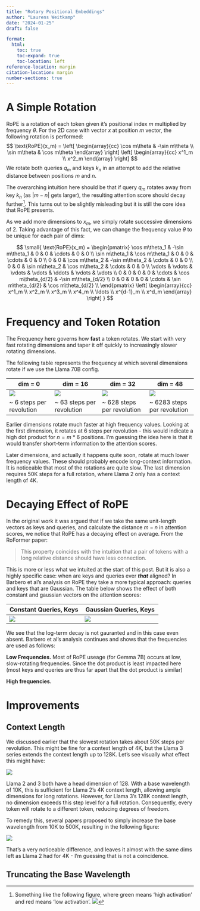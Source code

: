 ```yaml
---
title: "Rotary Positional Embeddings"
author: "Laurens Weitkamp"
date: "2024-01-25"
draft: false

format:
  html:
    toc: true
    toc-expand: true
    toc-location: left
reference-location: margin
citation-location: margin
number-sections: true
---
```


# A Simple Rotation
RoPE is a rotation of each token given it's positional index $m$ multiplied by frequency $\theta$. For the 2D case with vector $x$ at position $m$ vector, the following rotation is performed:
$$
\text{RoPE}(x_m)
= \left[ \begin{array}{cc} \cos m\theta & -\sin m\theta  \\ \sin m\theta   & \cos m\theta  \end{array} \right] \left[ \begin{array}{cc} x^1_m \\ x^2_m \end{array} \right]
$$
We rotate both queries $q_m$ and keys $k_n$ in an attempt to add the relative distance between positions $m$ and $n$.

The overarching intuition here should be that if query $q_m$ rotates away from key $k_n$ (as $|m - n|$ gets larger), the resulting attention score should decay further[^1]. This turns out to be slightly misleading but it is still the core idea that RoPE presents.

[^1]: Something like the following figure, where green means 'high activation' and red means 'low activation'. ![](position_heatmap.png)

As we add more dimensions to $x_m$, we simply rotate successive dimensions of 2. Taking advantage of this fact, we can change the frequency value $\theta$ to be unique for each pair of dims:

$$
\small{
\text{RoPE}(x_m)
=
\begin{pmatrix}
\cos m\theta_1 & -\sin m\theta_1 & 0 & 0 & \cdots & 0 & 0 \\
\sin m\theta_1 & \cos m\theta_1 & 0 & 0 & \cdots & 0 & 0 \\
0 & 0 & \cos m\theta_2 & -\sin m\theta_2 & \cdots & 0 & 0 \\
0 & 0 & \sin m\theta_2 & \cos m\theta_2 & \cdots & 0 & 0 \\
\vdots & \vdots & \vdots & \vdots & \ddots & \vdots & \vdots \\
0 & 0 & 0 & 0 & \cdots & \cos m\theta_{d/2} & -\sin m\theta_{d/2} \\
0 & 0 & 0 & 0 & \cdots & \sin m\theta_{d/2} & \cos m\theta_{d/2} \\
\end{pmatrix}
\left[ \begin{array}{cc} x^1_m \\ x^2_m \\ x^3_m \\ x^4_m \\ \ldots \\ x^{d-1}_m \\ x^d_m \end{array} \right]
}
$$

# Frequency and Token Rotation
The Frequency here governs how **fast** a token rotates. We start with very fast rotating dimensions and taper it off quickly to increasingly slower rotating dimensions.


The following table represents the frequency at which several dimensions rotate if we use the Llama 70B config.

| dim = 0                   | dim = 16                   | dim = 32                   | dim = 48                    |
| ------------------------- | -------------------------- | -------------------------- | --------------------------- |
| ![](rotation_dim_0.gif)   | ![](rotation_dim_16.gif)   | ![](rotation_dim_32.gif)   | ![](rotation_dim_48.gif)    |
| ~ 6 steps per revolution  | ~ 63 steps per revolution  | ~ 628 steps per revolution | ~ 6283 steps per revolution |


Earlier dimensions rotate much faster at high frequency values. Looking at the first dimension, it rotates at 6 steps per revolution - this would indicate a high dot product for $n = m * 6$ positions. I'm guessing the idea here is that it would transfer short-term information to the attention scores.

Later dimensions, and actually it happens quite soon, rotate at much lower frequency values. These should probably encode long-context information. It is noticeable that most of the rotations are quite slow. The last dimension requires 50K steps for a full rotation, where Llama 2 only has a context length of 4K.

# Decaying Effect of RoPE
In the original work it was argued that if we take the same unit-length vectors as keys and queries, and calculate the distance $m - n$ in attention scores, we notice that RoPE has a decaying effect on average. From the RoFormer paper:

> This property coincides with the intuition that a pair of tokens with a long relative distance should have less connection.

This is more or less what we intuited at the start of this post. But it is also a highly specific case: when are keys and queries ever ***that*** aligned? In Barbero et al's analysis on RoPE they take a more typical approach: queries and keys that are Gaussian. The table below shows the effect of both constant and gaussian vectors on the attention scores:

| Constant Queries, Keys   | Gaussian Queries, Keys                   |
| ------------------------- | -------------------------- |
| ![](constant_relative_distance.png)  | ![](gauss_relative_distance.png)   |

We see that the log-term decay is not gauranted and in this case even absent. Barbero et al's analysis continues and shows that the frequencies are used as follows:

**Low Frequencies.** Most of RoPE useage (for Gemma 7B) occurs at low, slow-rotating frequencies. Since the dot product is least impacted here (most keys and queries are thus far apart that the dot product is similar)

**High frequencies.** 


# Improvements
## Context Length
We discussed earlier that the slowest rotation takes about 50K steps per revolution. This might be fine for a context length of 4K, but the Llama 3 series extends the context length up to 128K. Let's see visually what effect this might have:

![](revolutions_base10.png)

Llama 2 and 3 both have a head dimension of 128. With a base wavelength of 10K, this is sufficient for Llama 2's 4K context length, allowing ample dimensions for long rotations. However, for Llama 3's 128K context length, no dimension exceeds this step level for a full rotation. Consequently, every token will rotate to a different token, reducing degrees of freedom.


To remedy this, several papers proposed to simply increase the base wavelength from 10K to 500K, resulting in the following figure:

![](revolutions_base500.png)


That's a very noticeable difference, and leaves it almost with the same dims left as Llama 2 had for 4K - I'm guessing that is not a coincidence.


## Truncating the Base Wavelength


